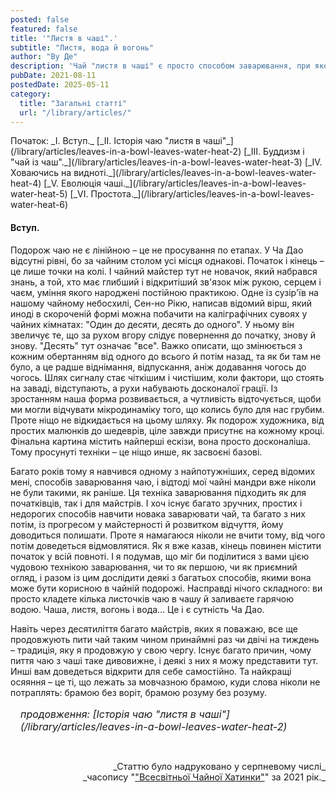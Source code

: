 ```yaml
---
posted: false
featured: false
title: '"Листя в чаші".'
subtitle: "Листя, вода й вогонь"
author: "Ву Де"
description: 'Чай "листя в чаші" є просто способом заварювання, при якому чайний настій не зливають, а споживають його разом із листям, яке настоюється в ньому. Форма й розмір посудини, що використовується для цього, із часом змінилися, але дух простоти – ні.'
pubDate: 2021-08-11
postedDate: 2025-05-11
category: 
  title: "Загальні статті"
  url: "/library/articles/"
---
```



<section class="next-page last-line">
  Початок:   
  _І. Вступ._   
  [_ІІ. Історія чаю "листя в чаші"_](/library/articles/leaves-in-a-bowl-leaves-water-heat-2)   
  [_III. Буддизм і "чай із чаш"._](/library/articles/leaves-in-a-bowl-leaves-water-heat-3)   
  [_IV. Ховаючись на видноті._](/library/articles/leaves-in-a-bowl-leaves-water-heat-4)   
  [_V. Еволюція чаші._](/library/articles/leaves-in-a-bowl-leaves-water-heat-5)   
  [_VI. Простота._](/library/articles/leaves-in-a-bowl-leaves-water-heat-6)
</section>

#### Вступ.

Подорож чаю не є лінійною – це не просування по етапах. У Ча Дао відсутні рівні, бо за чайним столом усі місця однакові. Початок і кінець – це лише точки на колі. І чайний майстер тут не новачок, який набрався знань, а той, хто має глибший і відкритіший зв'язок між рукою, серцем і чаєм, уміння якого народжені постійною практикою. Одне із сузір'їв на нашому чайному небосхилі, Сен-но Рікю, написав відомий вірш, який иноді в скороченій формі можна побачити на каліграфічних сувоях у чайних кімнатах: "Один до десяти, десять до одного". У ньому він звеличує те, що за рухом вгору слідує повернення до початку, знову й знову. "Десять" тут означає "все". Важко описати, що змінюється з кожним обертанням від одного до всього й потім назад, та як би там не було, а це радше віднімання, відпускання, аніж додавання чогось до чогось. Шлях сигналу стає чіткішим і чистішим, коли фактори, що стоять на заваді, відступають, а рухи набувають досконалої грації. Із зростанням наша форма розвивається, а чутливість відточується, щоби ми могли відчувати мікродинаміку того, що колись було для нас грубим. Проте ніщо не відкидається на цьому шляху. Як подорож художника, від простих малюнків до шедеврів, ціле завжди присутнє на кожному кроці. Фінальна картина містить найперші ескізи, вона просто досконаліша. Тому просунуті техніки – це ніщо инше, як засвоєні базові.

Багато років тому я навчився одному з найпотужніших, серед відомих мені, способів заварювання чаю, і відтоді мої чайні мандри вже ніколи не були такими, як раніше. Ця техніка заварювання підходить як для початківців, так і для майстрів. І хоч існує багато зручних, простих і недорогих способів навчити новака заварювати чай, та багато з них потім, із прогресом у майстерності й розвитком відчуття, йому доводиться полишати. Проте я намагаюся ніколи не вчити тому, від чого потім доведеться відмовлятися. Як я вже казав, кінець повинен містити початок у всій повноті. І я подумав, що міг би поділитися з вами цією чудовою технікою заварювання, чи то як першою, чи як приємний огляд, і разом із цим дослідити деякі з багатьох способів, якими вона може бути корисною в чайній подорожі. Насправді нічого складного: ви просто кладете кілька листочків чаю в чашу й заливаєте гарячою водою. Чаша, листя, вогонь і вода... Це і є сутність Ча Дао.

Навіть через десятиліття багато майстрів, яких я поважаю, все ще продовжують пити чай таким чином принаймні раз чи двічі на тиждень – традиція, яку я продовжую у свою чергу. Існує багато причин, чому пиття чаю з чаші таке дивовижне, і деякі з них я можу представити тут. Инші вам доведеться відкрити для себе самостійно. Та найкращі осяяння – це ті, що лежать за мовчазною брамою, куди слова ніколи не потраплять: брамою без воріт, брамою розуму без розуму.

<section style="font-size: 1rem; font-style: italic; padding-left: 1rem; margin-top: 1rem;">
    продовження: [Історія чаю "листя в чаші"](/library/articles/leaves-in-a-bowl-leaves-water-heat-2)
</section>

<p>&nbsp;</p>
<p align="right" style="font-size: 0.9rem;">_Статтю було надруковано у серпневому числі_<br />_часопису "<a href="http://www.globalteahut.org/" target="_blank" rel="noopener noreferrer">"Всесвітньої Чайної Хатинки"</a>" за 2021 рік._</p>
